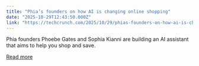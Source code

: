 ```yaml
---
title: "Phia’s founders on how AI is changing online shopping"
date: "2025-10-29T12:43:50.000Z"
link: "https://techcrunch.com/2025/10/29/phias-founders-on-how-ai-is-changing-online-shopping/"
---
```


Phia founders Phoebe Gates and Sophia Kianni are building an AI assistant that aims to help you shop and save. 

[Read more](https://techcrunch.com/2025/10/29/phias-founders-on-how-ai-is-changing-online-shopping/)
